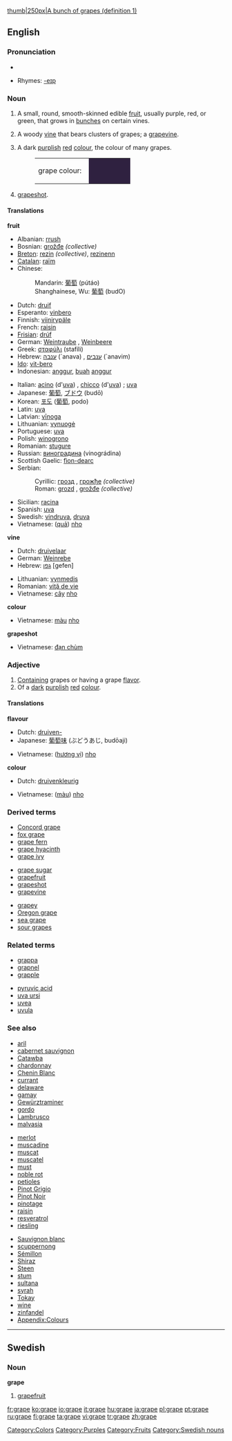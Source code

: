 {{wikipedia}}[[image:Grapes05.jpg|thumb|250px|A bunch of grapes (definition 1)]]

==English==

===Pronunciation===
*{{audio|en-us-grape.ogg|Audio (US)}}

*Rhymes: [[Rhymes:English:-eɪp|-eɪp]]

===Noun===
{{en-noun|s|-}}

# {{countable}} A small, round, smooth-skinned edible [[fruit]], usually purple, red, or green, that grows in [[bunch]]es on certain vines.
# {{countable}} A woody [[vine]] that bears clusters of grapes; a [[grapevine]].
# {{cattag|countable|uncountable}} A dark [[purple|purplish]] [[red]] [[colour]], the colour of many grapes.
#:<table><tr><td>grape colour: &nbsp;</td><td bgcolor="#2F2140" width="80">&nbsp; </td></tr></table>
# {{uncountable}} [[Grapeshot|grapeshot]].

====Translations====
'''fruit'''
{{top}}
*Albanian: [[rrush]] {{m}}
*Bosnian: [[grožđe]] {{npl}} ''(collective)''
*[[Breton]]: [[rezin]] ''(collective)'', [[rezinenn]] {{f}}
*[[Catalan]]: [[raïm]] {{m}}
*Chinese:
*:Mandarin: [[葡萄]] (pútáo)
*:Shanghainese, Wu: [[葡萄]] (budO)
*Dutch: [[druif]] {{f}}
*Esperanto: [[vinbero]]
*Finnish: [[viinirypäle]]
*French: [[raisin]] {{m}}
*[[Frisian]]: [[drúf]]
*German: [[Weintraube]] {{f}}, [[Weinbeere]] {{f}}
*Greek: [[σταφύλι]] (stafíli) {{n}}
*Hebrew: [[ענבה]] (`anava) {{f}}, [[ענבים]] (`anavim) {{p}}
*[[Ido]]: [[vit-bero]]
*Indonesian: [[anggur]], [[buah]] [[anggur]]
{{mid}}
*Italian: [[acino]] (d'[[uva]]) {{m}}, [[chicco]] (d'[[uva]]) {{m}}; [[uva]] {{f}}
*Japanese: [[葡萄]], [[ブドウ]] (budō)
*Korean: [[포도]] ([[葡萄]], podo)
*Latin: [[uva]]
*Latvian: [[vīnoga]] {{f}}
*Lithuanian: [[vynuogė]] {{f}}
*Portuguese: [[uva]] {{f}}
*Polish: [[winogrono]] {{n}}
*Romanian: [[stugure]] {{m}}
*Russian: [[виноградина]] (vinográdina) {{f}}
*Scottish Gaelic: [[fìon-dearc]] {{f}}
*Serbian:
*:Cyrillic: [[грозд]] {{m}}, [[грожђе]] {{npl}} ''(collective)''
*:Roman: [[grozd]] {{m}}, [[grožđe]] {{npl}} ''(collective)''
*Sicilian: [[racina]] {{f}}
*Spanish: [[uva]] {{f}}
*Swedish: [[vindruva]], [[druva]] {{c}}
*Vietnamese: ([[quả]]) [[nho]]
{{bottom}}

'''vine'''
{{top}}
*Dutch: [[druivelaar]] {{m}} 
*German: [[Weinrebe]] {{f}}
*Hebrew: [[גפן]] [gefen] {{m}}
{{mid}}
*Lithuanian: [[vynmedis]] {{m}}
*Romanian: [[viţă de vie]] 
*Vietnamese: [[cây]] [[nho]]
{{bottom}}

'''colour'''
{{top}}
*Vietnamese: [[màu]] [[nho]]
{{mid}}
{{bottom}}

'''grapeshot'''
{{top}}
*Vietnamese: [[đạn chùm]]
{{mid}}
{{bottom}}

===Adjective===
{{en-adj-more}}

# [[contain|Containing]] grapes or having a grape [[flavor]].
# Of a [[dark]] [[purplish]] [[red]] [[colour]].

====Translations====
'''flavour'''
{{top}}
*Dutch: [[druiven-]]
*Japanese: [[葡萄]][[味]] (ぶどうあじ, budōaji)
{{mid}}
*Vietnamese: ([[hương vị]]) [[nho]]
{{bottom}}

'''colour'''
{{top}}
*Dutch: [[druivenkleurig]]
{{mid}}
*Vietnamese: ([[màu]]) [[nho]] 
{{bottom}}

===Derived terms===
{{top3}}
*[[Concord grape]]
*[[fox grape]]
*[[grape fern]]
*[[grape hyacinth]]
*[[grape ivy]]
{{mid3}}
*[[grape sugar]]
*[[grapefruit]]
*[[grapeshot]]
*[[grapevine]]
{{mid3}}
*[[grapey]]
*[[Oregon grape]]
*[[sea grape]]
*[[sour grapes]]
{{bottom}}

===Related terms===
{{top2}}
*[[grappa]]
*[[grapnel]]
*[[grapple]]
{{mid2}}
*[[pyruvic acid]]
*[[uva ursi]]
*[[uvea]]
*[[uvula]]
{{bottom}}

===See also===
{{top3}}
*[[aril]]
*[[cabernet sauvignon]]
*[[Catawba]]
*[[chardonnay]]
*[[Chenin Blanc]]
*[[currant]]
*[[delaware]]
*[[gamay]]
*[[Gewürztraminer]]
*[[gordo]]
*[[Lambrusco]]
*[[malvasia]]
{{mid3}}
*[[merlot]]
*[[muscadine]]
*[[muscat]]
*[[muscatel]]
*[[must]]
*[[noble rot]]
*[[petioles]]
*[[Pinot Grigio]]
*[[Pinot Noir]]
*[[pinotage]]
*[[raisin]]
*[[resveratrol]]
*[[riesling]]
{{mid3}}
*[[Sauvignon blanc]]
*[[scuppernong]]
*[[Sémillon]]
*[[Shiraz]]
*[[Steen]]
*[[stum]]
*[[sultana]]
*[[syrah]]
*[[Tokay]]
*[[wine]]
*[[zinfandel]]
*[[Wiktionary_Appendix:Colours|Appendix:Colours]]
{{bottom}}

[[Category:Colors]]
[[Category:Purples]]
[[Category:Fruits]]

----

==Swedish==

===Noun===
'''grape''' {{c}}

# [[grapefruit]]

[[Category:Swedish nouns]]

[[fr:grape]]
[[ko:grape]]
[[io:grape]]
[[it:grape]]
[[hu:grape]]
[[ja:grape]]
[[pl:grape]]
[[pt:grape]]
[[ru:grape]]
[[fi:grape]]
[[ta:grape]]
[[vi:grape]]
[[tr:grape]]
[[zh:grape]]